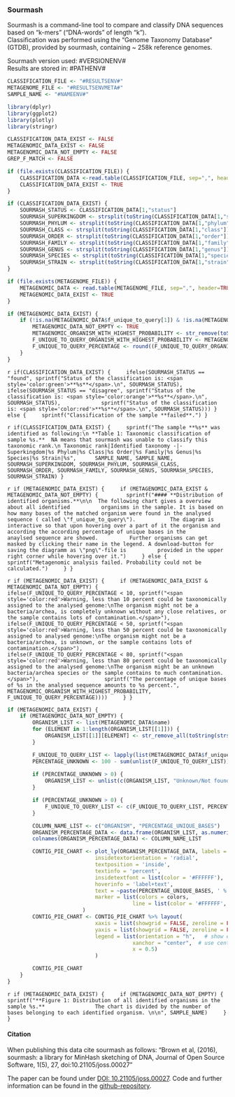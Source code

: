 ### Sourmash

Sourmash is a command-line tool to compare and classify DNA sequences based on "k-mers" ("DNA-words" of length "k").   
Classification was performed using the "Genome Taxonomy Database" (GTDB), provided by sourmash, containing ~ 258k reference genomes.  

Sourmash version used: #VERSIONENV#  
Results are stored in: #PATHENV#  

```r
CLASSIFICATION_FILE <- "#RESULTSENV#"
METAGENOME_FILE <- "#RESULTSENVMETA#"
SAMPLE_NAME <- "#NAMEENV#"

library(dplyr)
library(ggplot2)
library(plotly)
library(stringr)

CLASSIFICATION_DATA_EXIST <- FALSE
METAGENOMIC_DATA_EXIST <- FALSE
METAGENOMIC_DATA_NOT_EMPTY <- FALSE
GREP_F_MATCH <- FALSE

if (file.exists(CLASSIFICATION_FILE)) {
	CLASSIFICATION_DATA <-read.table(CLASSIFICATION_FILE, sep=",", header=TRUE, na.strings = c("", "NA"))
	CLASSIFICATION_DATA_EXIST <- TRUE
} 

if (CLASSIFICATION_DATA_EXIST) {
	SOURMASH_STATUS <- CLASSIFICATION_DATA[1,"status"]
	SOURMASH_SUPERKINGDOM <- strsplit(toString(CLASSIFICATION_DATA[1,"superkingdom"]), '__')[[1]][2]
	SOURMASH_PHYLUM <- strsplit(toString(CLASSIFICATION_DATA[1,"phylum"]), '__')[[1]][2]
	SOURMASH_CLASS <- strsplit(toString(CLASSIFICATION_DATA[1,"class"]), '__')[[1]][2]
	SOURMASH_ORDER <- strsplit(toString(CLASSIFICATION_DATA[1,"order"]), '__')[[1]][2]
	SOURMASH_FAMILY <- strsplit(toString(CLASSIFICATION_DATA[1,"family"]), '__')[[1]][2]
	SOURMASH_GENUS <- strsplit(toString(CLASSIFICATION_DATA[1,"genus"]), '__')[[1]][2]
	SOURMASH_SPECIES <- strsplit(toString(CLASSIFICATION_DATA[1,"species"]), '__')[[1]][2]
	SOURMASH_STRAIN <- strsplit(toString(CLASSIFICATION_DATA[1,"strain"]), '__')[[1]][2]
}

if (file.exists(METAGENOME_FILE)) {
	METAGENOMIC_DATA <- read.table(METAGENOME_FILE, sep=",", header=TRUE, na.strings = c("", "NA"))
	METAGENOMIC_DATA_EXIST <- TRUE
} 

if (METAGENOMIC_DATA_EXIST) {
	if (!is.na(METAGENOMIC_DATA$f_unique_to_query[1]) & !is.na(METAGENOMIC_DATA$name[1])) {
		METAGENOMIC_DATA_NOT_EMPTY <- TRUE
		METAGENOMIC_ORGANISM_WITH_HIGHEST_PROBABILITY <- str_remove(toString(strsplit(toString(METAGENOMIC_DATA$name[1]), ' ',)[[1]][2:3]), ',')
		F_UNIQUE_TO_QUERY_ORGANISM_WITH_HIGHEST_PROBABILITY <- METAGENOMIC_DATA$f_unique_to_query[1]
		F_UNIQUE_TO_QUERY_PERCENTAGE <- round((F_UNIQUE_TO_QUERY_ORGANISM_WITH_HIGHEST_PROBABILITY * 100), 1)
	}
}
```

`r if(CLASSIFICATION_DATA_EXIST) {
	ifelse(SOURMASH_STATUS == "found", sprintf("Status of the classification is: <span style='color:green'>**%s**</span>.\n", SOURMASH_STATUS),
		ifelse(SOURMASH_STATUS == "disagree", sprintf("Status of the classification is: <span style='color:orange'>**%s**</span>.\n", SOURMASH_STATUS),
			sprintf("Status of the classification is: <span style='color:red'>**%s**</span>.\n", SOURMASH_STATUS)))
} else {
	sprintf("Classification of the sample **failed**.")
}`

`r if(CLASSIFICATION_DATA_EXIST) {
	sprintf("The sample **%s** was identified as following:\n
**Table 1: Taxonomic classification of sample %s.**  NA means that sourmash was unable to classify this taxonomic rank.\n
Taxonomic rank|Identified taxonomy
-|-
Superkingdom|%s
Phylum|%s
Class|%s
Order|%s
Family|%s
Genus|%s
Species|%s
Strain|%s", 
	SAMPLE_NAME, SAMPLE_NAME, SOURMASH_SUPERKINGDOM, SOURMASH_PHYLUM, SOURMASH_CLASS,
	SOURMASH_ORDER, SOURMASH_FAMILY, SOURMASH_GENUS, SOURMASH_SPECIES, SOURMASH_STRAIN)
}`

`r if (METAGENOMIC_DATA_EXIST) {
	if (METAGENOMIC_DATA_EXIST & METAGENOMIC_DATA_NOT_EMPTY) {
		sprintf("#### **Distribution of identified organisms.**\n\n  The following chart gives a overview about all identified 
		organisms in the sample. It is based on how many bases of the matched organism were found in the analysed sequence ( called \"f_unique_to_query\").  
		The diagram is interactive so that upon hovering over a part of it the organism and according the according percentage of unique bases in the 
		anaylsed sequence are showed. 
		Further organisms can get masked by clicking their name in the legend. A download-button for saving the diagramm as \"png\"-file is 
		provided in the upper right corner while hovering over it.")
	} else {
		sprintf("Metagenomic analysis failed. Probability could not be calculated.")
	}
}`

`r if (METAGENOMIC_DATA_EXIST) {
	if (METAGENOMIC_DATA_EXIST & METAGENOMIC_DATA_NOT_EMPTY) {
		ifelse(F_UNIQUE_TO_QUERY_PERCENTAGE < 10, sprintf("<span style='color:red'>Warning, less than 10 percent could be taxonomically assigned to the analysed genome:\nThe organism might not be a bacteria/archea, is completely unknown without any close relatives, or the sample contains lots of contamination.</span>"),
			ifelse(F_UNIQUE_TO_QUERY_PERCENTAGE < 50, sprintf("<span style='color:red'>Warning, less than 50 percent could be taxonomically assigned to analysed genome:\nThe organism might not be a bacteria/archea, is unknown, or the sample contains lots of contamination.</span>"),
				ifelse(F_UNIQUE_TO_QUERY_PERCENTAGE < 80, sprintf("<span style='color:red'>Warning, less than 80 percent could be taxonomically assigned to the analysed genome:\nThe organism might be an unknown bacteria/archea species or the sample contains to much contamination.</span>"),
					sprintf("The percentage of unique bases of %s in the analysed sequence amounts to %s percent.", METAGENOMIC_ORGANISM_WITH_HIGHEST_PROBABILITY, F_UNIQUE_TO_QUERY_PERCENTAGE))))
	}
}`

```r
if (METAGENOMIC_DATA_EXIST) {
	if (METAGENOMIC_DATA_NOT_EMPTY) {
		ORGANISM_LIST <- list(METAGENOMIC_DATA$name)
		for (ELEMENT in 1:length(ORGANISM_LIST[[1]])) {
			ORGANISM_LIST[[1]][ELEMENT] <- str_remove_all(toString(strsplit(ORGANISM_LIST[[1]][ELEMENT], ' ')[[1]][1:3]), ',')
		}

		F_UNIQUE_TO_QUERY_LIST <- lapply(list(METAGENOMIC_DATA$f_unique_to_query),"*",100)
		PERCENTAGE_UNKNOWN <- 100 - sum(unlist(F_UNIQUE_TO_QUERY_LIST))
		
		if (PERCENTAGE_UNKNOWN > 0) {
			ORGANISM_LIST <- unlist(c(ORGANISM_LIST, "Unknown/Not found"))
		}

		if (PERCENTAGE_UNKNOWN > 0) {
			F_UNIQUE_TO_QUERY_LIST <- c(F_UNIQUE_TO_QUERY_LIST, PERCENTAGE_UNKNOWN)
		}

		COLUMN_NAME_LIST <- c("ORGANISM", "PERCENTAGE_UNIQUE_BASES")
		ORGANISM_PERCENTAGE_DATA <- data.frame(ORGANISM_LIST, as.numeric(unlist(F_UNIQUE_TO_QUERY_LIST)))
		colnames(ORGANISM_PERCENTAGE_DATA) <- COLUMN_NAME_LIST

		CONTIG_PIE_CHART <- plot_ly(ORGANISM_PERCENTAGE_DATA, labels = ~ORGANISM, values = ~PERCENTAGE_UNIQUE_BASES, type = 'pie',
	                		insidetextorientation = 'radial',
	                		textposition = 'inside',
	                		textinfo = 'percent',
	                		insidetextfont = list(color = '#FFFFFF'),
	                		hoverinfo = 'label+text',
	                		text = ~paste(PERCENTAGE_UNIQUE_BASES, ' %'),
	                		marker = list(colors = colors,
	                              		line = list(color = '#FFFFFF', width = 1))
						)
		CONTIG_PIE_CHART <- CONTIG_PIE_CHART %>% layout(
	          				xaxis = list(showgrid = FALSE, zeroline = FALSE, showticklabels = FALSE),
	          				yaxis = list(showgrid = FALSE, zeroline = FALSE, showticklabels = FALSE),
							legend = list(orientation = "h",   # show entries horizontally
										xanchor = "center",  # use center of legend as anchor
										x = 0.5)
							)

		CONTIG_PIE_CHART
	}
}
```

`r if (METAGENOMIC_DATA_EXIST) {
	if (METAGENOMIC_DATA_NOT_EMPTY) {
		sprintf("**Figure 1: Distribution of all identified organisms in the sample %s.**   
		    The chart is divided by the number of bases belonging to each identified organism. \n\n", SAMPLE_NAME)
	}
}`

#### **Citation**

When publishing this data cite sourmash as follows:
"Brown et al, (2016), sourmash: a library for MinHash sketching of DNA,
Journal of Open Source Software, 1(5), 27, doi:10.21105/joss.00027"

The paper can be found under [DOI: 10.21105/joss.00027](https://www.doi.org/10.21105/joss.00027).
Code and further information can be found in the [github-repository](https://github.com/sourmash-bio/sourmash).
